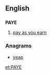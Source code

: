 ==English==

==={{initialism-old|en}}===
{{wikipedia}}
'''PAYE'''

# {{context|British|lang=en}} [[pay as you earn]]

===Anagrams===
* [[yeap#English|yeap]]

[[et:PAYE]]
